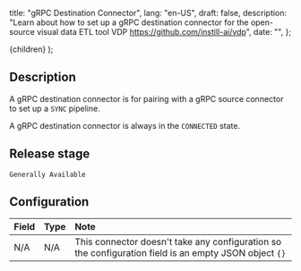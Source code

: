   title: "gRPC Destination Connector",
  lang: "en-US",
  draft: false,
  description:
    "Learn about how to set up a gRPC destination connector for the open-source visual data ETL tool VDP https://github.com/instill-ai/vdp",
  date: "",
};

  <DocsLayout meta={meta}>{children}</DocsLayout>
);

## Description

A gRPC destination connector is for pairing with a gRPC source connector to set up a `SYNC` pipeline.

A gRPC destination connector is always in the `CONNECTED` state.

## Release stage

`Generally Available`

## Configuration

| Field | Type | Note                                                                                                  |
| :---- | :--- | :---------------------------------------------------------------------------------------------------- |
| N/A   | N/A  | This connector doesn't take any configuration so the configuration field is an empty JSON object `{}` |
